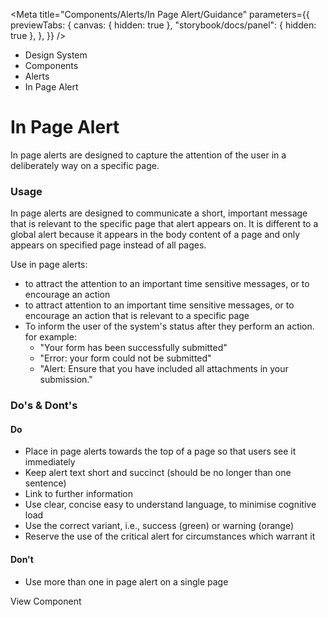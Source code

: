 
<Meta
	title="Components/Alerts/In Page Alert/Guidance"
	parameters={{
		previewTabs: {
			canvas: { hidden: true },
			"storybook/docs/panel": { hidden: true },
		},
	}}
/>

<div className="act-docs-container">
	<Masthead />
	<main className="act-body">
		<div className="act-flex act-flex-light-purple">
			<div className="act-flex__container act-flex__container-padding-trim">
				<div className="act-flex__grid">
					<div className="act-flex__row">
						<div className="act-col__cw-12">
							<div className="act-box">
								<div className="act-breadcrumbs">
									<ul className="act-breadcrumbs__container">
										<li className="act-breadcrumbs__crumb act-h6">
											<LinkTo className="act-breadcrumbs__crumb__link" kind="about-about--page">
												Design System <z className="fa-solid fa-angle-right"></z>
											</LinkTo>
										</li>
										<li className="act-breadcrumbs__crumb act-h6">
											<LinkTo className="act-breadcrumbs__crumb__link" kind="components-overview--page">
												Components <z className="fa-solid fa-angle-right"></z>
											</LinkTo>
										</li>
										<li className="act-breadcrumbs__crumb act-h6">
											<LinkTo className="act-breadcrumbs__crumb__link" kind="components-alerts-overview--page">
												Alerts <z className="fa-solid fa-angle-right"></z>
											</LinkTo>
										</li>
										<li className="act-breadcrumbs__crumb act-h6">
											<LinkTo className="act-breadcrumbs__crumb__link" kind="components-alerts-global-alert-guidance--page">
												In Page Alert <z className="fa-solid fa-angle-right"></z>
											</LinkTo>
										</li>
									</ul>
								</div>
								<h1>In Page Alert</h1>
								<p>In page alerts are designed to capture the attention of the user in a deliberately way on a specific page.</p>
							</div>
						</div>
					</div>
				</div>
			</div>
		</div>
		<div className="act-flex">
			<div className="act-flex__container">
				<div className="act-flex__grid">
					<div className="act-flex__row">
						<div className="act-col__cw-12">
							<div className="act-box">
								<h3>Usage</h3>
								<p>
									In page alerts are designed to communicate a short, important message that is relevant to the specific page that alert appears on. It is different to a global alert because it appears in the body content of a page and only appears on specified page instead of all pages.
								</p>
								<p>Use in page alerts:</p>
								<ul>
									<li>to attract the attention to an important time sensitive messages, or to encourage an action</li>
									<li>to attract attention to an important time sensitive messages, or to encourage an action that is relevant to a specific page</li>
									<li>To inform the user of the system's status after they perform an action. for example:
										<ul>
											<li>"Your form has been successfully submitted"</li>
											<li>"Error: your form could not be submitted"</li>
											<li>"Alert: Ensure that you have included all attachments in your submission."</li>
										</ul>
									</li>
								</ul>
							</div>
						</div>
					</div>
					<div className="act-flex__row">
						<div className="act-col__cw-12">
							<div className="act-box">
								<h3>Do's &amp; Dont's</h3>
								<h4>Do</h4>
								<ul>
									<li>Place in page alerts towards the top of a page so that users see it immediately</li>
									<li>Keep alert text short and succinct (should be no longer than one sentence)</li>
									<li>Link to further information</li>
									<li>Use clear, concise easy to understand language, to minimise cognitive load</li>
									<li>Use the correct variant, i.e., success (green) or warning (orange)</li>
									<li>Reserve the use of the critical alert for circumstances which warrant it</li>
								</ul>
								<h4>Don't</h4>
								<ul>
									<li>Use more than one in page alert on a single page</li>
								</ul>
							</div>
						</div>
					</div>
					<div className="act-flex__row">
						<div className="act-col__cw-12">
							<div className="act-box">
								<LinkTo
									className="act-button act-button__primary act-button__default act-button__icon-left act-button__primary-undefined"
									kind="components-alerts-in-page-alert--in-page-alert"
								>
									View Component
									<z class="fa-solid fa-eye"></z>
								</LinkTo>
							</div>
						</div>
					</div>
				</div>
			</div>
		</div>
	</main>
	<footer className="act-footer">
		<AoC />
		<Footer />
	</footer>
</div>
